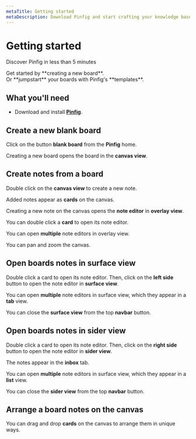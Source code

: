 ```yaml
---
metaTitle: Getting started
metaDescription: Download Pinfig and start crafting your knowledge base in minutes
---
```


# Getting started

<MarketingCaption>Discover Pinfig in less than 5 minutes</MarketingCaption>

<Description>
  Get started by **creating a new board**. <br />
  Or **jumpstart** your boards with Pinfig's **templates**.
</Description>

## What you'll need

- Download and install [**Pinfig**](/download).

## Create a new blank board

Click on the button <AddIcon /> **blank board** from the **Pinfig** home.

Creating a new board opens the board in the **canvas view**.

## Create notes from a board

Double click on the **canvas view** to create a new note.

Added notes appear as **cards** on the canvas.

Creating a new note on the canvas opens the **note editor** in **overlay view**.

You can double click a **card** to open its note editor.

You can open **multiple** note editors in overlay view.

You can pan and zoom the canvas.

## Open boards notes in surface view

Double click a card to open its note editor.
Then, click on the <SidebarLeftIcon /> **left side** button to open the note editor in **surface view**.

You can open **multiple** note editors in surface view, which they appear in a **tab** view.

You can close the **surface view** from the top <SidebarLeftIcon /> **navbar** button.

## Open boards notes in sider view

Double click a card to open its note editor.
Then, click on the <SidebarRightIcon /> **right side** button to open the note editor in **sider view**.

The notes appear in the **inbox** tab.

You can open **multiple** note editors in surface view, which they appear in a **list** view.

You can close the **sider view** from the top <SidebarRightIcon /> **navbar** button.

## Arrange a board notes on the canvas

You can drag and drop **cards** on the canvas to arrange them in unique ways.
